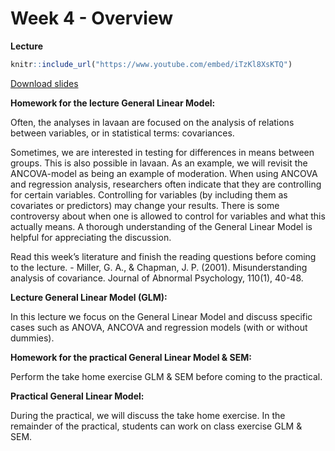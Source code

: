 # Week 4 - Overview

**Lecture**

```r
knitr::include_url("https://www.youtube.com/embed/iTzKl8XsKTQ")
```

[Download slides](pdfs/tcsm_week_4.pdf)

**Homework for the lecture General Linear Model:**

Often, the analyses in lavaan are focused on the analysis of relations between variables, or in statistical terms: covariances.

Sometimes, we are interested in testing for differences in means between groups. This is also possible in lavaan. As an example, we will revisit the ANCOVA-model as being an example of moderation.
When using ANCOVA and regression analysis, researchers often indicate that they are controlling for certain variables. Controlling for variables (by including them as covariates or predictors) may change your results. There is some controversy about when one is allowed to control for variables and what this actually means. A thorough understanding of the General Linear Model is helpful for appreciating the discussion. 

Read this week’s literature and finish the reading questions before coming to the lecture.
- Miller, G. A., & Chapman, J. P. (2001). Misunderstanding analysis of covariance. Journal of Abnormal Psychology, 110(1), 40-48.
	
**Lecture General Linear Model (GLM):	**

In this lecture we focus on the General Linear Model and discuss specific cases such as ANOVA, ANCOVA and regression models (with or without dummies).

**Homework for the practical General Linear Model & SEM:**

Perform the take home exercise GLM & SEM before coming to the practical.
	
**Practical General Linear Model:**

During the practical, we will discuss the take home exercise. In the remainder of the practical, students can work on class exercise GLM & SEM.



